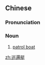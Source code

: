 {{also|巡逻艇}}
==Chinese==
{{zh-forms|s=巡逻艇|type=21}}

===Pronunciation===
{{zh-pron
|m=xúnluótǐng
|c=ceon4 lo4 teng5
|cat=n
}}

===Noun===
{{zh-noun}}

# [[patrol boat]]

{{zh-cat|Watercraft}}

[[zh:巡邏艇]]